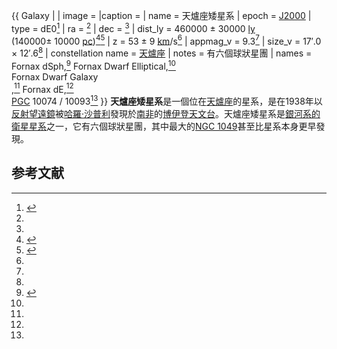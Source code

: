 {{ Galaxy |
| image =
|caption = 
| name = 天爐座矮星系
| epoch = [[J2000|J2000]]
| type = dE0<ref name="ned">{{cite web
  | title=NASA/IPAC Extragalactic Database
  | work=Results for Fornax Dwarf Spheroidal
  | url=http://nedwww.ipac.caltech.edu/
  | accessdate=2006-11-29
  | archive-date=2013-06-07
  | archive-url=https://www.webcitation.org/6HCTOFxDD?url=http://ned.ipac.caltech.edu/
  | dead-url=no
  }}</ref>
| ra = {{RA|02|39|59.3}}<ref name="ned" />
| dec = {{DEC|-34|26|57}}<ref name="ned" />
| dist_ly = 460000 ± 30000 [[光年|ly]] <br />(140000± 10000 [[秒差距|pc]])<ref name="karachentsevetal2004">{{cite journal
  | author=I. D. Karachentsev, V. E. Karachentseva, W. K. Hutchmeier, D. I. Makarov
  | title=A Catalog of Neighboring Galaxies
  | journal=Astronomical Journal
  | year=2004
  | volume=127
  | pages=2031-2068
  | url=http://adsabs.harvard.edu/abs/2004AJ....127.2031K
  | access-date=2008-03-22
  | archive-date=2007-10-12
  | archive-url=https://web.archive.org/web/20071012005906/http://adsabs.harvard.edu/abs/2004AJ....127.2031K
  | dead-url=no
  }}</ref><ref name="Karachentsevetal2006">{{cite journal
  | author=Karachentsev, I. D.; Kashibadze, O. G.
  | title=Masses of the local group and of the M81 group estimated from distortions in the local velocity field
  | journal=Astrophysics
  | year=2006
  | volume=49
  | issue=1
  | pages=3-18
  | url=http://adsabs.harvard.edu/cgi-bin/nph-bib_query?bibcode=2006Ap.....49....3K }}</ref>
| z = 53 ± 9 [[公里|km]]/s<ref name="ned" />
| appmag_v = 9.3<ref name="ned" />
| size_v = 17′.0 × 12′.6<ref name="ned" />
| constellation name = [[天爐座|天爐座]]
| notes = 有六個球狀星團
| names = Fornax dSph,<ref name="simbad">{{cite web
  | title=SIMBAD Astronomical Database
  | work=Results for Fornax Dwarf Spheroidal
  | url=http://simbad.u-strasbg.fr/Simbad
  | accessdate=2006-11-29
  | archive-date=2019-05-01
  | archive-url=https://web.archive.org/web/20190501023034/http://simbad.u-strasbg.fr/simbad/
  | dead-url=no
  }}</ref> Fornax Dwarf Elliptical,<ref name="simbad" /> <br />Fornax Dwarf Galaxy<br />,<ref name="simbad" /> Fornax dE,<ref name="simbad" /> <br />[[Principal_Galaxies_Catalogue|PGC]] 10074 / 10093<ref name="ned" />
}}
'''天爐座矮星系'''是一個位在[[天爐座|天爐座]]的星系，是在1938年以[[反射望遠鏡|反射望遠鏡]]被[[哈羅·沙普利|哈羅·沙普利]]發現於[[南非|南非]]的[[博伊登天文台|博伊登天文台]]。天爐座矮星系是[[銀河系的衛星星系|銀河系的衛星星系]]之一，它有六個球狀星團，其中最大的[[NGC_1049|NGC 1049]]甚至比星系本身更早發現。
{{星系小作品}}
==参考文献==
<div class="references-small">
<references />
</div>

{{本星系群}}